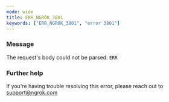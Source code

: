 ```yaml
---
mode: wide
title: ERR_NGROK_3801
keywords: ["ERR_NGROK_3801", "error 3801"]
---
```



### Message

The request's body could not be parsed: `ERR`

<ErrorDetails />

### Further help

If you're having trouble resolving this error, please reach out to [support@ngrok.com](mailto:support@ngrok.com?subject=Help%20with%20ERR_NGROK_3801)
